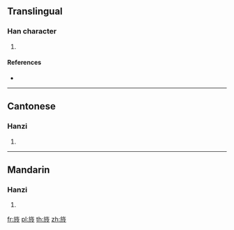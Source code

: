 ==Translingual==

===Han character===
{{Han char|rn=70|rad=方|as=07|sn=11|four=08237|canj=YSOOI|ids=⿸⿰方𠂉令}}

# {{defn|Han|sort=方07}}

====References====
* {{Han ref|kx=0484.010|dkj=13659|dj=0846.010|hdz=32181.020|uh=65CD|ud=26061|bh=D5A8|bd=54696}}

----

==Cantonese==

===Hanzi===
{{yue-hanzi|jyut=[[zing1]]|y=jing1}}

# {{defn|lang=yue|sort=方07}}

----

==Mandarin==

===Hanzi===
{{cmn-hanzi|pin=[[jīng]] ([[jing1]])|wg=ching<sup>1</sup>}}

# {{defn|lang=cmn|sort=方07}}

[[fr:旍]]
[[pl:旍]]
[[th:旍]]
[[zh:旍]]